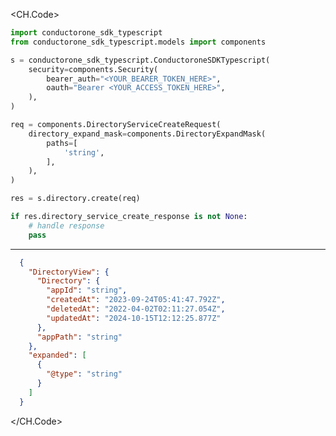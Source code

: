 
<CH.Code>
```python Create.py
import conductorone_sdk_typescript
from conductorone_sdk_typescript.models import components

s = conductorone_sdk_typescript.ConductoroneSDKTypescript(
    security=components.Security(
        bearer_auth="<YOUR_BEARER_TOKEN_HERE>",
        oauth="Bearer <YOUR_ACCESS_TOKEN_HERE>",
    ),
)

req = components.DirectoryServiceCreateRequest(
    directory_expand_mask=components.DirectoryExpandMask(
        paths=[
            'string',
        ],
    ),
)

res = s.directory.create(req)

if res.directory_service_create_response is not None:
    # handle response
    pass
```
---

```json Example Response
  {
    "DirectoryView": {
      "Directory": {
        "appId": "string",
        "createdAt": "2023-09-24T05:41:47.792Z",
        "deletedAt": "2022-04-02T02:11:27.054Z",
        "updatedAt": "2024-10-15T12:12:25.877Z"
      },
      "appPath": "string"
    },
    "expanded": [
      {
        "@type": "string"
      }
    ]
  }
```
</CH.Code>
